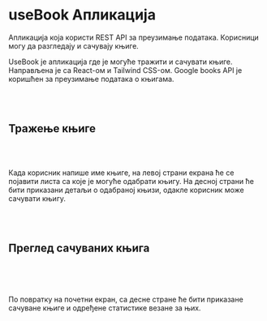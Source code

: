 
# useBook Апликација

Апликација која користи REST API за преузимање података. Корисници могу да разгледају и сачувају књиге.

<HeroImage image="use-book" title="useBook App" />

UseBook је апликација где је могуће тражити и сачувати књиге. Направљена је са React-ом и Tailwind CSS-ом. Google books API је коришћен за преузимање података о књигама.

<br />
<br />

## Тражење књиге

<br />

<ArticleImage image={useBookImg2} alt="Тражење књиге" isResponsive={false} />

<br />

Када корисник напише име књиге, на левој страни екрана ће се појавити листа са које је могуће одабрати књигу. На десној страни ће бити приказани детаљи о одабраној књизи, одакле корисник може сачувати књигу.

<br />
<br />

## Преглед сачуваних књига

<br />

<ArticleImage
   image={useBookImg3}
   alt="Преглед сачуваних књига"
   isResponsive={false}
/>

<br />

По повратку на почетни екран, са десне стране ће бити приказане сачуване књиге и одређене статистике везане за њих.

<br />
